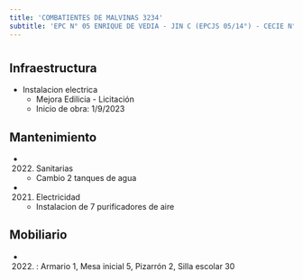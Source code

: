 ```yaml
---
title: 'COMBATIENTES DE MALVINAS 3234'
subtitle: 'EPC N° 05 ENRIQUE DE VEDIA - JIN C (EPCJS 05/14°) - CECIE N° 24'
---
```


#
## Infraestructura

* Instalacion electrica 
    + Mejora Edilicia - Licitación 
    + Inicio de obra: 1/9/2023 






## Mantenimiento

*  (2022) Sanitarias 
    + Cambio 2 tanques de agua

*  (2021) Electricidad 
    + Instalacion de 7 purificadores de aire





## Mobiliario

*  (2022) : Armario 1, Mesa inicial 5, Pizarrón 2, Silla escolar 30 



